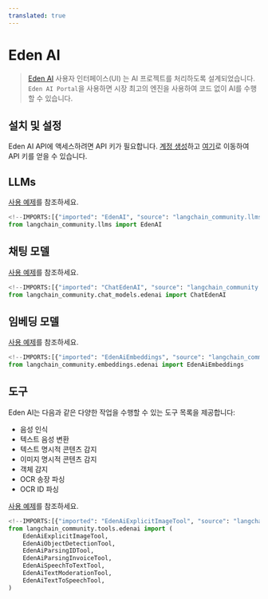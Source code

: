 ```yaml
---
translated: true
---
```


# Eden AI

>[Eden AI](https://docs.edenai.co/docs/getting-started-with-eden-ai) 사용자 인터페이스(UI)
> 는 AI 프로젝트를 처리하도록 설계되었습니다. `Eden AI Portal`을 사용하면
> 시장 최고의 엔진을 사용하여 코드 없이 AI를 수행할 수 있습니다.

## 설치 및 설정

Eden AI API에 액세스하려면 API 키가 필요합니다. [계정 생성](https://app.edenai.run/user/register)하고
[여기](https://app.edenai.run/admin/account/settings)로 이동하여 API 키를 얻을 수 있습니다.

## LLMs

[사용 예제](/docs/integrations/llms/edenai)를 참조하세요.

```python
<!--IMPORTS:[{"imported": "EdenAI", "source": "langchain_community.llms", "docs": "https://api.python.langchain.com/en/latest/llms/langchain_community.llms.edenai.EdenAI.html", "title": "Eden AI"}]-->
from langchain_community.llms import EdenAI

```

## 채팅 모델

[사용 예제](/docs/integrations/chat/edenai)를 참조하세요.

```python
<!--IMPORTS:[{"imported": "ChatEdenAI", "source": "langchain_community.chat_models.edenai", "docs": "https://api.python.langchain.com/en/latest/chat_models/langchain_community.chat_models.edenai.ChatEdenAI.html", "title": "Eden AI"}]-->
from langchain_community.chat_models.edenai import ChatEdenAI
```

## 임베딩 모델

[사용 예제](/docs/integrations/text_embedding/edenai)를 참조하세요.

```python
<!--IMPORTS:[{"imported": "EdenAiEmbeddings", "source": "langchain_community.embeddings.edenai", "docs": "https://api.python.langchain.com/en/latest/embeddings/langchain_community.embeddings.edenai.EdenAiEmbeddings.html", "title": "Eden AI"}]-->
from langchain_community.embeddings.edenai import EdenAiEmbeddings
```

## 도구

Eden AI는 다음과 같은 다양한 작업을 수행할 수 있는 도구 목록을 제공합니다:
* 음성 인식
* 텍스트 음성 변환
* 텍스트 명시적 콘텐츠 감지
* 이미지 명시적 콘텐츠 감지
* 객체 감지
* OCR 송장 파싱
* OCR ID 파싱

[사용 예제](/docs/integrations/tools/edenai_tools)를 참조하세요.

```python
<!--IMPORTS:[{"imported": "EdenAiExplicitImageTool", "source": "langchain_community.tools.edenai", "docs": "https://api.python.langchain.com/en/latest/tools/langchain_community.tools.edenai.image_explicitcontent.EdenAiExplicitImageTool.html", "title": "Eden AI"}, {"imported": "EdenAiObjectDetectionTool", "source": "langchain_community.tools.edenai", "docs": "https://api.python.langchain.com/en/latest/tools/langchain_community.tools.edenai.image_objectdetection.EdenAiObjectDetectionTool.html", "title": "Eden AI"}, {"imported": "EdenAiParsingIDTool", "source": "langchain_community.tools.edenai", "docs": "https://api.python.langchain.com/en/latest/tools/langchain_community.tools.edenai.ocr_identityparser.EdenAiParsingIDTool.html", "title": "Eden AI"}, {"imported": "EdenAiParsingInvoiceTool", "source": "langchain_community.tools.edenai", "docs": "https://api.python.langchain.com/en/latest/tools/langchain_community.tools.edenai.ocr_invoiceparser.EdenAiParsingInvoiceTool.html", "title": "Eden AI"}, {"imported": "EdenAiSpeechToTextTool", "source": "langchain_community.tools.edenai", "docs": "https://api.python.langchain.com/en/latest/tools/langchain_community.tools.edenai.audio_speech_to_text.EdenAiSpeechToTextTool.html", "title": "Eden AI"}, {"imported": "EdenAiTextModerationTool", "source": "langchain_community.tools.edenai", "docs": "https://api.python.langchain.com/en/latest/tools/langchain_community.tools.edenai.text_moderation.EdenAiTextModerationTool.html", "title": "Eden AI"}, {"imported": "EdenAiTextToSpeechTool", "source": "langchain_community.tools.edenai", "docs": "https://api.python.langchain.com/en/latest/tools/langchain_community.tools.edenai.audio_text_to_speech.EdenAiTextToSpeechTool.html", "title": "Eden AI"}]-->
from langchain_community.tools.edenai import (
    EdenAiExplicitImageTool,
    EdenAiObjectDetectionTool,
    EdenAiParsingIDTool,
    EdenAiParsingInvoiceTool,
    EdenAiSpeechToTextTool,
    EdenAiTextModerationTool,
    EdenAiTextToSpeechTool,
)
```
